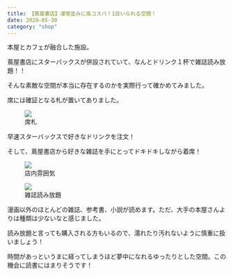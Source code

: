 ```yaml
---
title: 【蔦屋書店】漫喫並みに高コスパ！1日いられる空間！
date: 2020-05-30
category: "shop"
---
```


本屋とカフェが融合した施設。

蔦屋書店にスターバックスが併設されていて、なんとドリンク１杯で雑誌読み放題！！

そんな素敵な空間が本当に存在するのかを実際行って確かめてみました。

席には確証となる札が置いてありました。

<figure><img src={require("./IMG_1896.jpg")} /><figcaption>席札</figcaption></figure>

早速スターバックスで好きなドリンクを注文！

そして、蔦屋書店から好きな雑誌を手にとってドキドキしながら着席！

<figure><img src={require("./IMG_1951.jpg")} /><figcaption>店内雰囲気</figcaption></figure>

<figure><img src={require("./IMG_1895.jpg")} /><figcaption>雑誌読み放題</figcaption></figure>

漫画以外のほとんどの雑誌、参考書、小説が読めます。ただ、大手の本屋さんよりは種類は少ないなと感じました。

読み放題と言っても購入される方もいるので、濡れたり汚れないように慎重に扱いましょう！

時間があっというまに経ってしまうほど夢中になれるゆったりとした空間。この機会に読書にはまりそうです！




